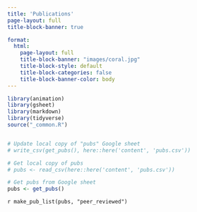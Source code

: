 ```yaml
---
title: 'Publications'
page-layout: full
title-block-banner: true

format:
  html:
    page-layout: full
    title-block-banner: "images/coral.jpg"
    title-block-style: default
    title-block-categories: false
    title-block-banner-color: body
---
```


```r
library(animation)
library(gsheet)
library(markdown)
library(tidyverse)
source("_common.R")


# Update local copy of "pubs" Google sheet
# write_csv(get_pubs(), here::here('content', 'pubs.csv'))

# Get local copy of pubs
# pubs <- read_csv(here::here('content', 'pubs.csv'))

# Get pubs from Google sheet
pubs <- get_pubs()
```

`r make_pub_list(pubs, "peer_reviewed")`



